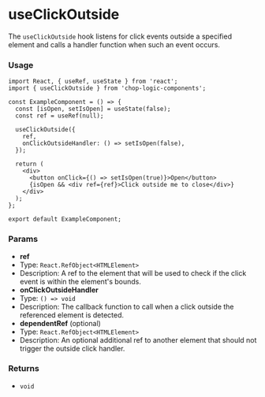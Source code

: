 
<Meta of={Story} title='Hooks/useClickOutside' />

# useClickOutside

The `useClickOutside` hook listens for click events outside a specified element and calls a handler function when such an event occurs.

### Usage

```tsx
import React, { useRef, useState } from 'react';
import { useClickOutside } from 'chop-logic-components';

const ExampleComponent = () => {
  const [isOpen, setIsOpen] = useState(false);
  const ref = useRef(null);

  useClickOutside({
    ref,
    onClickOutsideHandler: () => setIsOpen(false),
  });

  return (
    <div>
      <button onClick={() => setIsOpen(true)}>Open</button>
      {isOpen && <div ref={ref}>Click outside me to close</div>}
    </div>
  );
};

export default ExampleComponent;
```

### Params

- **ref**
- Type: `React.RefObject<HTMLElement>`
- Description: A ref to the element that will be used to check if the click event is within the element's bounds.
- **onClickOutsideHandler**
- Type: `() => void`
- Description: The callback function to call when a click outside the referenced element is detected.
- **dependentRef** (optional)
- Type: `React.RefObject<HTMLElement>`
- Description: An optional additional ref to another element that should not trigger the outside click handler.

### Returns
  - `void`